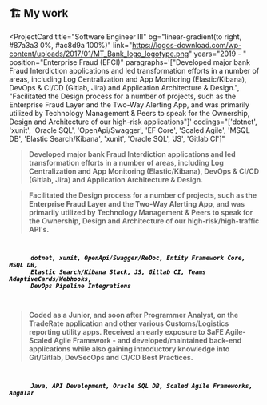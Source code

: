 ## 🏗️ My work

<ProjectCard
  title="Software Engineer III"
  bg="linear-gradient(to right, #87a3a3 0%, #ac8d9a 100%)"
  link="https://logos-download.com/wp-content/uploads/2017/01/MT_Bank_logo_logotype.png"
  years="2019 - "
  position="Enterprise Fraud (EFCI)"
  paragraphs='["Developed major bank Fraud Interdiction applications and led transformation
    efforts in a number of areas, including Log Centralization and App
    Monitoring (Elastic/Kibana), DevOps & CI/CD (Gitlab, Jira) and Application
    Architecture & Design.",
    "Facilitated the Design process for a number of projects, such as the
    Enterprise Fraud Layer and the Two-Way Alerting App, and was primarily
    utilized by Technology Management & Peers to speak for the Ownership, Design
    and Architecture of our high-risk applications"]'
  codings="['dotnet', 'xunit', 'Oracle SQL', 'OpenApi/Swagger', 'EF Core', 'Scaled Agile', 'MSQL DB', 'Elastic Search/Kibana', 'xunit', 'Oracle SQL', 'JS', 'Gitlab CI']"
>
  <blockquote style="font-weight:600;">
    Developed major bank Fraud Interdiction applications and led transformation
    efforts in a number of areas, including Log Centralization and App
    Monitoring (Elastic/Kibana), DevOps & CI/CD (Gitlab, Jira) and Application
    Architecture & Design.
  </blockquote>
  <blockquote style="font-weight:600;">
    Facilitated the Design process for a number of projects, such as the
    <b> Enterprise Fraud Layer</b> and the <b>Two-Way Alerting App</b>, and was primarily
    utilized by Technology Management & Peers to speak for the Ownership, Design
    and Architecture of our high-risk/high-traffic API's.
  </blockquote>
  <code style="color:black;font-weight:600;">
    <i>
      dotnet, xunit, OpenApi/Swagger/ReDoc, Entity Framework Core, MSQL DB,
      Elastic Search/Kibana Stack, JS, Gitlab CI, Teams AdaptiveCards/Webhooks,
      DevOps Pipeline Integrations
    </i>
  </code>
</ProjectCard>
<ProjectCard
  bg="linear-gradient(to right, #fcb0f3 0%, #3d05dd 100%)"
  link="https://cdn.usbrandcolors.com/images/logos/fedex-logo.svg"
  years="2015 - 2019"
  title="Programmer Analyst"
  position="Logistics / Trade Networks"
  paragraphs='["Coded as a Junior, and soon after Programmer Analyst, on the TradeRate
    application and other various Customs/Logistics reporting utility apps.
    Received an early exposure to SaFE Agile- Scaled Agile Framework - and
    developed/maintained back-end applications while also gaining introductory
    knowledge into Git/Gitlab, DevSecOps and CI/CD Best Practices."]'
  codings='["Java", "API Development", "Oracle SQL", "Scaled Agile", "Angular"]'
>
  <blockquote style="font-weight:600;">
    Coded as a Junior, and soon after Programmer Analyst, on the TradeRate
    application and other various Customs/Logistics reporting utility apps.
    Received an early exposure to SaFE Agile- Scaled Agile Framework - and
    developed/maintained back-end applications while also gaining introductory
    knowledge into Git/Gitlab, DevSecOps and CI/CD Best Practices.
  </blockquote>
  <code style="color:black;font-weight:600;">
    <i>
      Java, API Development, Oracle SQL DB, Scaled Agile Frameworks, Angular
    </i>
  </code>
</ProjectCard>
